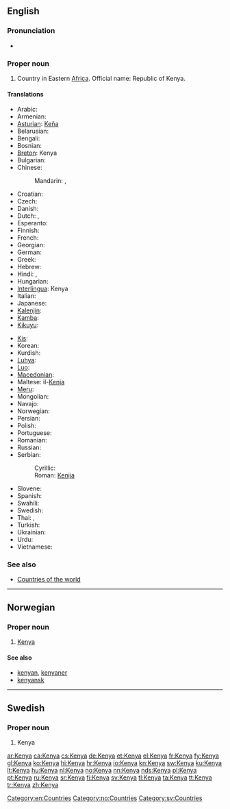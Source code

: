 ==English==
{{wikipedia}}

===Pronunciation===
* {{IPA|/ˈkɛnjə/|lang=en}}

===Proper noun===
{{en-proper noun}}

# Country in Eastern [[Africa]]. Official name: Republic of Kenya.

====Translations====
{{trans-top|country in Eastern Africa}}
* Arabic: {{t|ar|كينيا|f|tr=kiinya}}
* Armenian: {{t-|hy|Քենիա|tr=K'enia}}
* [[Asturian]]: [[Keña]]
* Belarusian: {{t-|be|Кенія|f|tr=Kénija|xs=Belarusian}}
* Bengali: {{t|bn|কেনিয়া|sc=Beng|xs=Bengali}}
* Bosnian: {{t-|bs|Kenija|f}}
* [[Breton]]: Kenya
* Bulgarian: {{t-|bg|Кения|f|tr=Kénija}}
* Chinese:
*: Mandarin: {{t-|cmn|肯尼亞|sc=Hani}},  {{t-|cmn|肯尼亚|tr=Kěnníyà|sc=Hani}}
* Croatian: {{t+|hr|Kenija|f}}
* Czech: {{t+|cs|Keňa|f}}
* Danish: {{t-|da|Kenya}}
* Dutch: {{t+|nl|Kenia}}, {{t+|nl|Kenya}}
* Esperanto: {{t-|eo|Kenjo|xs=Esperanto}}
* Finnish: {{t+|fi|Kenia}}
* French: {{t+|fr|Kenya}}
* Georgian: {{t|ka|კენია|sc=Geor|xs=Georgian}}
* German: {{t+|de|Kenia}}
* Greek: {{t-|el|Κένυα|f|tr=Kénya}}
* Hebrew: {{t|he|קניה|f|tr=kenya}}
* Hindi: {{t|hi|कीनिया|tr=kīniyā|xs=Hindi}},  {{t|hi|केन्या|tr=kēn'yā|xs=Hindi}}
* Hungarian: {{t+|hu|Kenya}}
* [[Interlingua]]: Kenya
* Italian: {{t-|it|Kenya}}
* Japanese: {{t+|ja|ケニア|tr=Kenia}}
* [[Kalenjin]]: {{tø|kln|Kenya}}
* [[Kamba]]: {{tø|kam|Kenya}}
* [[Kikuyu]]: {{tø|ki|Kenya}}
{{trans-mid}}
* [[Kis]]: {{tø|kis|Kenya}}
* Korean: {{t+|ko|케냐|tr=Kenya|sc=Hang}}
* Kurdish: {{t|ku|کینیا|sc=ku-Arab}}
* [[Luhya]]: {{tø|luy|Kenya}}
* [[Luo]]: {{tø|luo|Kenya}}
* [[Macedonian]]: {{t+|mk|Кенија|f|tr=Kénija}}
* Maltese: il-[[Kenja]]
* [[Meru]]: {{tø|mer|Kenya}}
* Mongolian: {{t|mn|Кени|tr=Kéni|sc=Cyrl|xs=Mongolian}}
* Navajo: {{tø|nv|Kénya}}
* Norwegian: {{t+|no|Kenya}}
* Persian: {{t-|fa|کنیا|xs=Persian}}
* Polish: {{t+|pl|Kenia|f}}
* Portuguese: {{t+|pt|Quénia|f}}
* Romanian: {{t-|ro|Kenya|f}}
* Russian: {{t-|ru|Кения|f|tr=Kénija}}
* Serbian:
*: Cyrillic: {{t-|sr|Кенија|f|sc=Cyrl}}
*: Roman: [[Kenija#Serbian|Kenija]] {{f}}
* Slovene: {{t+|sl|Kenija|f}}
* Spanish: {{t+|es|Kenia|f}}
* Swahili: {{t-|sw|kenya|xs=Swahili}}
* Swedish: {{t+|sv|Kenya}}
* Thai: {{t|th|เคนยา}},  {{t|th|ประเทศเคนยา}}
* Turkish: {{t+|tr|Kenya}}
* Ukrainian: {{t+|uk|Кенія|f|tr=Kénija|xs=Ukrainian}}
* Urdu: {{t|ur|کینیا|tr=kīniyā|xs=Urdu}}
* Vietnamese: {{t-|vi|Kenya|xs=Vietnamese}}
{{trans-bottom}}

===See also===
* [[Appendix:Countries of the world|Countries of the world]]

[[Category:en:Countries]]

----

==Norwegian==

===Proper noun===
{{infl|no|proper noun}}

# [[#English|Kenya]]

====See also====
* [[kenyan]], [[kenyaner]]
* [[kenyansk]]

[[Category:no:Countries]]

----

==Swedish==

===Proper noun===
{{infl|sv|proper noun}}

# Kenya

[[Category:sv:Countries]]

[[ar:Kenya]]
[[ca:Kenya]]
[[cs:Kenya]]
[[de:Kenya]]
[[et:Kenya]]
[[el:Kenya]]
[[fr:Kenya]]
[[fy:Kenya]]
[[gl:Kenya]]
[[ko:Kenya]]
[[hi:Kenya]]
[[hr:Kenya]]
[[io:Kenya]]
[[kn:Kenya]]
[[sw:Kenya]]
[[ku:Kenya]]
[[lt:Kenya]]
[[hu:Kenya]]
[[nl:Kenya]]
[[no:Kenya]]
[[nn:Kenya]]
[[nds:Kenya]]
[[pl:Kenya]]
[[pt:Kenya]]
[[ru:Kenya]]
[[sr:Kenya]]
[[fi:Kenya]]
[[sv:Kenya]]
[[tl:Kenya]]
[[ta:Kenya]]
[[tt:Kenya]]
[[tr:Kenya]]
[[zh:Kenya]]